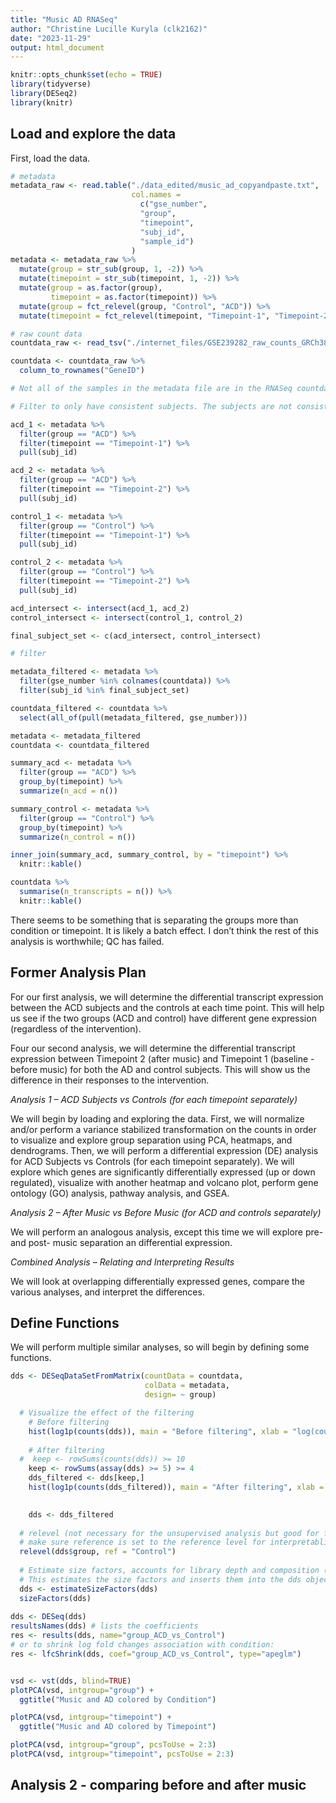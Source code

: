 ```yaml
---
title: "Music AD RNASeq"
author: "Christine Lucille Kuryla (clk2162)"
date: "2023-11-29"
output: html_document
---
```


```r
knitr::opts_chunk$set(echo = TRUE)
library(tidyverse)
library(DESeq2)
library(knitr)
```

## Load and explore the data

First, load the data. 

```r
# metadata
metadata_raw <- read.table("./data_edited/music_ad_copyandpaste.txt",
                           col.names = 
                             c("gse_number",
                             "group",
                             "timepoint",
                             "subj_id",
                             "sample_id")
                           ) 
metadata <- metadata_raw %>% 
  mutate(group = str_sub(group, 1, -2)) %>% 
  mutate(timepoint = str_sub(timepoint, 1, -2)) %>% 
  mutate(group = as.factor(group),
         timepoint = as.factor(timepoint)) %>% 
  mutate(group = fct_relevel(group, "Control", "ACD")) %>% 
  mutate(timepoint = fct_relevel(timepoint, "Timepoint-1", "Timepoint-2"))

# raw count data
countdata_raw <- read_tsv("./internet_files/GSE239282_raw_counts_GRCh38.p13_NCBI.tsv") 

countdata <- countdata_raw %>% 
  column_to_rownames("GeneID")
```


```r
# Not all of the samples in the metadata file are in the RNASeq countdata file, so we will filter the metadata

# Filter to only have consistent subjects. The subjects are not consistent in the pre and post music groups (timepoint 1 and timepoint 2).

acd_1 <- metadata %>% 
  filter(group == "ACD") %>% 
  filter(timepoint == "Timepoint-1") %>% 
  pull(subj_id)

acd_2 <- metadata %>% 
  filter(group == "ACD") %>% 
  filter(timepoint == "Timepoint-2") %>% 
  pull(subj_id)

control_1 <- metadata %>% 
  filter(group == "Control") %>% 
  filter(timepoint == "Timepoint-1") %>% 
  pull(subj_id)

control_2 <- metadata %>% 
  filter(group == "Control") %>% 
  filter(timepoint == "Timepoint-2") %>% 
  pull(subj_id)

acd_intersect <- intersect(acd_1, acd_2)
control_intersect <- intersect(control_1, control_2)

final_subject_set <- c(acd_intersect, control_intersect)

# filter 

metadata_filtered <- metadata %>% 
  filter(gse_number %in% colnames(countdata)) %>% 
  filter(subj_id %in% final_subject_set)

countdata_filtered <- countdata %>% 
  select(all_of(pull(metadata_filtered, gse_number)))

metadata <- metadata_filtered
countdata <- countdata_filtered

```

```r

summary_acd <- metadata %>% 
  filter(group == "ACD") %>% 
  group_by(timepoint) %>% 
  summarize(n_acd = n())

summary_control <- metadata %>% 
  filter(group == "Control") %>% 
  group_by(timepoint) %>% 
  summarize(n_control = n())

inner_join(summary_acd, summary_control, by = "timepoint") %>% 
  knitr::kable()

countdata %>% 
  summarise(n_transcripts = n()) %>% 
  knitr::kable()

```

There seems to be something that is separating the groups more than condition or timepoint. It is likely a batch effect. I don't think the rest of this analysis is worthwhile; QC has failed.


## Former Analysis Plan

For our first analysis, we will determine the differential transcript expression between the ACD subjects and the controls at each time point. This will help us see if the two groups (ACD and control) have different gene expression (regardless of the intervention). 

Four our second analysis, we will determine the differential transcript expression between Timepoint 2 (after music) and Timepoint 1 (baseline - before music) for both the AD and control subjects. This will show us the difference in their responses to the intervention. 

*Analysis 1 -- ACD Subjects vs Controls (for each timepoint separately)*

We will begin by loading and exploring the data. First, we will normalize and/or perform a variance stabilized transformation on the counts in order to visualize and explore group separation using PCA, heatmaps, and dendrograms. Then, we will perform a differential expression (DE) analysis for ACD Subjects vs Controls (for each timepoint separately). We will explore which genes are significantly differentially expressed (up or down regulated), visualize with another heatmap and volcano plot, perform gene ontology (GO) analysis, pathway analysis, and GSEA.

*Analysis 2 -- After Music vs Before Music (for ACD and controls separately)*

We will perform an analogous analysis, except this time we will explore pre- and post- music separation an differential expression. 

*Combined Analysis -- Relating and Interpreting Results*

We will look at overlapping differentially expressed genes, compare the various analyses, and interpret the differences.

## Define Functions

We will perform multiple similar analyses, so will begin by defining some functions. 

```r

dds <- DESeqDataSetFromMatrix(countData = countdata,
                              colData = metadata,
                              design= ~ group)

  # Visualize the effect of the filtering
    # Before filtering
    hist(log1p(counts(dds)), main = "Before filtering", xlab = "log(counts + 1)", breaks = 50)
    
    # After filtering 
  #  keep <- rowSums(counts(dds)) >= 10
    keep <- rowSums(assay(dds) >= 5) >= 4
    dds_filtered <- dds[keep,]
    hist(log1p(counts(dds_filtered)), main = "After filtering", xlab = "log(counts + 1)", breaks = 50)

  
    dds <- dds_filtered
    
  # relevel (not necessary for the unsupervised analysis but good for future object DE analysis)
  # make sure reference is set to the reference level for interpretablity 
  relevel(dds$group, ref = "Control") 
  
  # Estimate size factors, accounts for library depth and composition (1 and 3)
  # This estimates the size factors and inserts them into the dds object so we can use to normalize
  dds <- estimateSizeFactors(dds)
  sizeFactors(dds)
    
dds <- DESeq(dds)
resultsNames(dds) # lists the coefficients
res <- results(dds, name="group_ACD_vs_Control")
# or to shrink log fold changes association with condition:
res <- lfcShrink(dds, coef="group_ACD_vs_Control", type="apeglm")


vsd <- vst(dds, blind=TRUE)
plotPCA(vsd, intgroup="group") +
  ggtitle("Music and AD colored by Condition")

plotPCA(vsd, intgroup="timepoint") +
  ggtitle("Music and AD colored by Timepoint")

plotPCA(vsd, intgroup="group", pcsToUse = 2:3) 
plotPCA(vsd, intgroup="timepoint", pcsToUse = 2:3) 

```









## Analysis 2 - comparing before and after music

